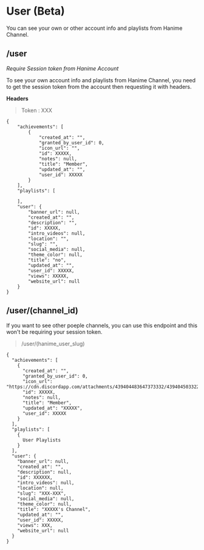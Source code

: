 # User (Beta)

You can see your own or other account info and playlists from Hanime Channel.

## /user

*Require Session token from Hanime Account*

To see your own account info and playlists from Hanime Channel, you need to get the session token from the account then requesting it with headers.

**Headers**
>Token : XXX

````user
{
    "achievements": [
        {
            "created_at": "",
            "granted_by_user_id": 0,
            "icon_url": "",
            "id": XXXXX,
            "notes": null,
            "title": "Member",
            "updated_at": "",
            "user_id": XXXXX
        }
    ],
    "playlists": [
        
    ],
    "user": {
        "banner_url": null,
        "created_at": "",
        "description": "",
        "id": XXXXX,
        "intro_videos": null,
        "location": "",
        "slug": "",
        "social_media": null,
        "theme_color": null,
        "title": "no",
        "updated_at": "",
        "user_id": XXXXX,
        "views": XXXXX,
        "website_url": null
    }
}
````

## /user/(channel_id)

If you want to see other poeple channels, you can use this endpoint and this won't be requiring your session token.

> /user/(hanime_user_slug)

````cid
{
  "achievements": [
    {
      "created_at": "",
      "granted_by_user_id": 0,
      "icon_url": "https://cdn.discordapp.com/attachments/439404483647373332/439404503322853376/member_icon.png",
      "id": XXXXX,
      "notes": null,
      "title": "Member",
      "updated_at": "XXXXX",
      "user_id": XXXXX
    }
  ],
  "playlists": [
    {
      User Playlists
    }
  ],
  "user": {
    "banner_url": null,
    "created_at": "",
    "description": null,
    "id": XXXXXX,
    "intro_videos": null,
    "location": null,
    "slug": "XXX-XXX",
    "social_media": null,
    "theme_color": null,
    "title": "XXXXX's Channel",
    "updated_at": "",
    "user_id": XXXXX,
    "views": XXX,
    "website_url": null
  }
}
````